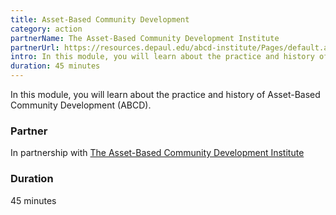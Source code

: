 ```yaml
---
title: Asset-Based Community Development
category: action
partnerName: The Asset-Based Community Development Institute
partnerUrl: https://resources.depaul.edu/abcd-institute/Pages/default.aspx
intro: In this module, you will learn about the practice and history of Asset-Based Community Development (ABCD).
duration: 45 minutes
---
```


In this module, you will learn about the practice and history of Asset-Based Community Development (ABCD).

### Partner

In partnership with [The Asset-Based Community Development Institute](https://resources.depaul.edu/abcd-institute/Pages/default.aspx)

### Duration

45 minutes